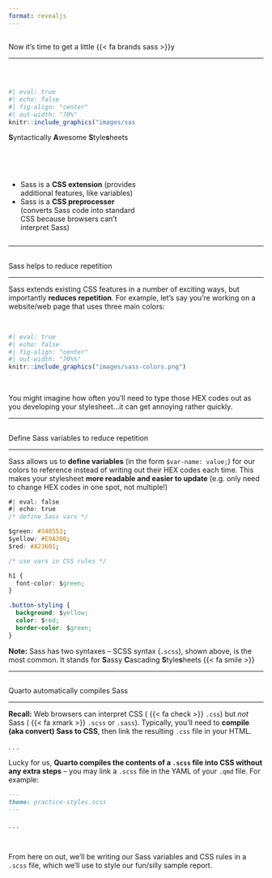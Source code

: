 ```yaml
---
format: revealjs
---
```


##  {#sassy data-menu-title="Get Sassy"}

[Now it's time to get a little {{< fa brands sass >}}y]{.slide-title}

<hr>
<br>

::: {columns}

::: {.column width="50%"}
```r
#| eval: true 
#| echo: false
#| fig-align: "center"
#| out-width: "70%" 
knitr::include_graphics("images/sass.png")
```

::: {.center-text}
**S**yntactically **A**wesome **S**tyle**s**heets
:::
:::

::: {.column width="50%"}

<br>
<br>

::: {.body-text}
- Sass is a **CSS extension** (provides additional features, like variables)
- Sass is a **CSS preprocesser** (converts Sass code into standard CSS because browsers can't interpret Sass)
:::
:::

:::

---

##  {#why-sass data-menu-title="Why Sass"}

[Sass helps to reduce repetition]{.slide-title}

<hr>

::: {.body-text}
Sass extends existing CSS features in a number of exciting ways, but importantly **reduces repetition**. For example, let's say you're working on a website/web page that uses three main colors:
:::

<br>

```r
#| eval: true 
#| echo: false
#| fig-align: "center"
#| out-width: "70%%" 
knitr::include_graphics("images/sass-colors.png")
```

<br>

::: {.body-text}
You might imagine how often you’ll need to type those HEX codes out as you developing your stylesheet…it can get annoying rather quickly.
:::

---

##  {#reduce-rep data-menu-title="Reduce repetition"}

[Define Sass variables to reduce repetition]{.slide-title-smaller}

<hr>

::: {.body-text}
Sass allows us to **define variables** (in the form `$var-name: value;`) for our colors to reference instead of writing out their HEX codes each time. This makes your stylesheet **more readable and easier to update** (e.g. only need to change HEX codes in one spot, not multiple!)
:::

```css
#| eval: false
#| echo: true
/* define Sass vars */

$green: #348553;
$yellow: #E9A300;
$red: #A23601;

/* use vars in CSS rules */

h1 {
  font-color: $green;
}

.button-styling {
  background: $yellow;
  color: $red; 
  border-color: $green;
}
```

::: {.body-text}
**Note:** Sass has two syntaxes -- SCSS syntax (`.scss`), shown above, is the most common. It stands for **S**assy **C**ascading **S**tyle**s**heets {{< fa smile >}}
:::

---

##  {#using-scss-files data-menu-title="Using .scss files"}

[Quarto automatically compiles Sass]{.slide-title}

<hr>

::: {.body-text}
**Recall:** Web browsers can interpret CSS ( {{< fa check >}} `.css`) but *not* Sass ( {{< fa xmark >}} `.scss` or `.sass`). Typically, you'll need to **compile (aka convert) Sass to CSS**, then link the resulting `.css` file in your HTML.
:::

. . . 

::: {.body-text}
Lucky for us, **Quarto compiles the contents of a `.scss` file into CSS without any extra steps** -- you may link a `.scss` file in the YAML of your `.qmd` file. For example:
:::

```.md
---
theme: practice-styles.scss
---
```

. . .

<br>

::: {.center-text}
From here on out, we'll be writing our Sass variables and CSS rules in a `.scss` file, which we'll use to style our fun/silly sample report.
:::


